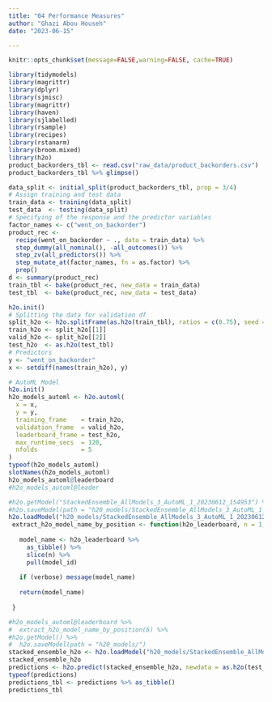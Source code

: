 ```yaml
---
title: "04 Performance Measures"
author: "Ghazi Abou Househ"
date: "2023-06-15"

---
```


```r
knitr::opts_chunk$set(message=FALSE,warning=FALSE, cache=TRUE)
```

```r
library(tidymodels)
library(magrittr)
library(dplyr)
library(sjmisc)
library(magrittr)
library(haven)
library(sjlabelled)
library(rsample)
library(recipes)
library(rstanarm)
library(broom.mixed)
library(h2o)
product_backorders_tbl <- read.csv("raw_data/product_backorders.csv")
product_backorders_tbl %>% glimpse()
```

```r
data_split <- initial_split(product_backorders_tbl, prop = 3/4)
# Assign training and test data
train_data <- training(data_split)
test_data  <- testing(data_split)
# Specifying of the response and the predictor variables
factor_names <- c("went_on_backorder")
product_rec <- 
  recipe(went_on_backorder ~ ., data = train_data) %>%  
  step_dummy(all_nominal(), -all_outcomes()) %>% 
  step_zv(all_predictors()) %>% 
  step_mutate_at(factor_names, fn = as.factor) %>%
  prep()
d <- summary(product_rec)
train_tbl <- bake(product_rec, new_data = train_data)
test_tbl  <- bake(product_rec, new_data = test_data)
```

```r
h2o.init()
# Splitting the data for validation df
split_h2o <- h2o.splitFrame(as.h2o(train_tbl), ratios = c(0.75), seed = 1234)
train_h2o <- split_h2o[[1]]
valid_h2o <- split_h2o[[2]]
test_h2o  <- as.h2o(test_tbl)
# Predictors
y <- "went_on_backorder"
x <- setdiff(names(train_h2o), y)
```


```r
# AutoML Model
h2o.init()
h2o_models_automl <- h2o.automl(
  x = x,
  y = y,
  training_frame    = train_h2o,
  validation_frame  = valid_h2o,
  leaderboard_frame = test_h2o,
  max_runtime_secs  = 120,
  nfolds            = 5 
)
typeof(h2o_models_automl)
slotNames(h2o_models_automl)
h2o_models_automl@leaderboard 
#h2o_models_automl@leader
```


```r
#h2o.getModel("StackedEnsemble_AllModels_3_AutoML_1_20230612_154953") %>% 
#h2o.saveModel(path = "h20_models/StackedEnsemble_AllModels_3_AutoML_1_20230612_154953")
h2o.loadModel("h20_models/StackedEnsemble_AllModels_3_AutoML_1_20230612_154953 - Copy")
 extract_h2o_model_name_by_position <- function(h2o_leaderboard, n = 1, verbose = T) {
   
   model_name <- h2o_leaderboard %>%
     as_tibble() %>%
     slice(n) %>%
     pull(model_id)
   
   if (verbose) message(model_name)
   
   return(model_name)
   
 }
```


```r
#h2o_models_automl@leaderboard %>% 
#  extract_h2o_model_name_by_position(6) %>% 
#h2o.getModel() %>% 
#  h2o.saveModel(path = "h20_models/")
stacked_ensemble_h2o <- h2o.loadModel("h20_models/StackedEnsemble_AllModels_3_AutoML_1_20230612_154953 - Copy")
stacked_ensemble_h2o
predictions <- h2o.predict(stacked_ensemble_h2o, newdata = as.h2o(test_tbl))
typeof(predictions)
predictions_tbl <- predictions %>% as_tibble()
predictions_tbl
```
